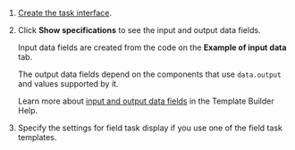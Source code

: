 1. [Create the task interface](/docs-new/template-builder/).

1. Click **Show specifications** to see the input and output data fields.

    Input data fields are created from the code on the **Example of input data** tab.

    The output data fields depend on the components that use `data.output` and values supported by it.

    Learn more about [input and output data fields](/docs-new/template-builder/operations/create-specs) in the Template Builder Help.

1. Specify the settings for field task display if you use one of the field task templates.
